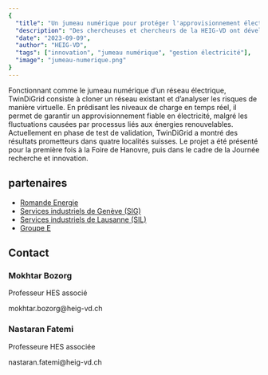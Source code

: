 ```yaml
---
{
  "title": "Un jumeau numérique pour protéger l'approvisionnement électrique",
  "description": "Des chercheuses et chercheurs de la HEIG-VD ont développé un outil de surveillance pour les réseaux électriques, appelé TwinDiGrid. Il vise à développer une alimentation électrique durable.",
  "date": "2023-09-09",
  "author": "HEIG-VD",
  "tags": ["innovation", "jumeau numérique", "gestion électricité"],
  "image": "jumeau-numerique.png"
}
---
```




Fonctionnant comme le jumeau numérique d’un réseau électrique, TwinDiGrid consiste à cloner un réseau existant et d’analyser les risques de manière virtuelle. En prédisant les niveaux de charge en temps réel, il permet de garantir un approvisionnement fiable en électricité, malgré les fluctuations causées par processus liés aux énergies renouvelables. Actuellement en phase de test de validation, TwinDiGrid a montré des résultats prometteurs dans quatre localités suisses. Le projet a été présenté pour la première fois à la Foire de Hanovre, puis dans le cadre de la Journée recherche et innovation.

## partenaires

- [Romande Energie](https://www.romande-energie.ch/)
- [Services industriels de Genève (SIG)](https://ww2.sig-ge.ch/)
- [Services industriels de Lausanne (SIL)](https://www.lausanne.ch/vie-pratique/energies-et-eau/services-industriels.html)
- [Groupe E](https://www.groupe-e.ch/fr)

## Contact

<Card className="bt-4 bg-white">
  <h3 className="text-lg font-bold mb-4">Mokhtar Bozorg</h3>
  <p>Professeur HES associé</p>
  <p>mokhtar.bozorg@heig-vd.ch</p>
  <h3 className="text-lg font-bold mb-4">Nastaran Fatemi</h3>
  <p>Professeure HES associée</p>
  <p>nastaran.fatemi@heig-vd.ch</p>
</Card> 